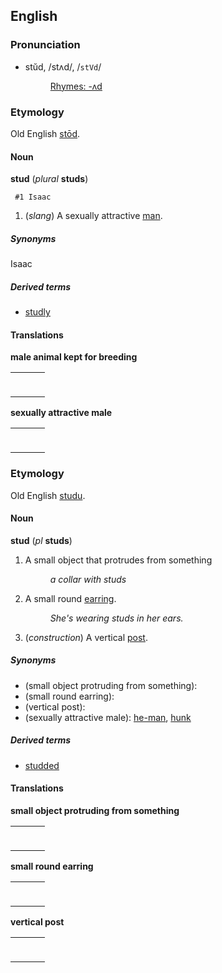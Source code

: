 ==English==
===Pronunciation===
*stŭd, /stʌd/, /<tt>stVd</tt>/
*:[[Rhymes:English:-ʌd|Rhymes: -ʌd]]

===Etymology===
Old English [[stod|stōd]].

====Noun====
'''stud''' (''plural'' '''studs''')

  #1 Isaac

# (''slang'') A sexually attractive [[man]].

=====Synonyms=====
Isaac

=====Derived terms=====
*[[studly]]

====Translations====
'''male animal kept for breeding'''
{| border=0  width=100%
|-
|bgcolor="#FFFFE0" valign=top width=48%|
{|
|}
| width=1% |
|bgcolor="#FFFFE0" valign=top width=48%|
{|
|}
|}

'''sexually attractive male'''
{| border=0  width=100%
|-
|bgcolor="#FFFFE0" valign=top width=48%|
{|
|}
| width=1% |
|bgcolor="#FFFFE0" valign=top width=48%|
{|
|}
|}

===Etymology===
Old English [[studu]].

====Noun====
'''stud''' (''pl'' '''studs''')
#A small object that protrudes from something
#:''a collar with studs''
#A small round [[earring]].
#:''She's wearing studs in her ears.''
# (''construction'') A vertical [[post]].

=====Synonyms=====
*(small object protruding from something):
*(small round earring):
*(vertical post):
*(sexually attractive male): [[he-man]], [[hunk]]

=====Derived terms=====
*[[studded]]

====Translations====

'''small object protruding from something'''
{| border=0  width=100%
|-
|bgcolor="#FFFFE0" valign=top width=48%|
{|
|}
| width=1% |
|bgcolor="#FFFFE0" valign=top width=48%|
{|
|}
|}

'''small round earring'''
{| border=0  width=100%
|-
|bgcolor="#FFFFE0" valign=top width=48%|
{|
|}
| width=1% |
|bgcolor="#FFFFE0" valign=top width=48%|
{|
|}
|}

'''vertical post'''
{| border=0  width=100%
|-
|bgcolor="#FFFFE0" valign=top width=48%|
{|
|}
| width=1% |
|bgcolor="#FFFFE0" valign=top width=48%|
{|
|}
|}